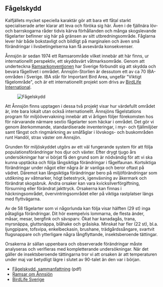 
## Fågelskydd

Kalfjällets mycket speciella karaktär gör att bara ett fåtal starkt specialiserade arter klarar att leva och föröka sig här. Även i de fjällnära löv- och barrskogarna råder tidvis kärva förhållanden och många skogslevande fågelarter befinner sig här på gränsen av sitt utbredningsområde. Fåglarna lever här både bokstavligt och bildligt på marginalen och även små förändringar i livsbetingelserna kan få avsevärda konsekvenser.

Ånnsjön är sedan 1974 ett Ramsarområde vilket innebär att här finns, ur internationellt perspektiv, ett skyddsvärt våtmarksområde. Genom att underteckna [Ramsarkonventionen](http://ramsar.org/) har Sverige förbundit sig att skydda och bevara fågellivet i området. Ånnsjön-Storlien är dessutom ett av ca 70 IBA-områden i Sverige. IBA står för Important Bird Area, ungefär "Viktigt fågelområde", och är ett internationellt projekt som drivs av [BirdLife International](http://birdlife.org/).

<Figure caption="Information om fågelskydd. Foto Steve Dahlfors">
  <Image alt="Fågelskydd" src="/images/fagelskydd_steve-dahlfors.jpg" />
</Figure>

Att Ånnsjön finns upptagen i dessa två projekt visar hur värdefullt området är, inte bara lokalt utan också internationellt. Ånnsjöns fågelstations program för miljöövervakning innebär att vi årligen följer förekomsten hos för närvarande närmare sextio fågelarter som häckar i området. Det gör vi genom återkommande, standardiserade inventeringar, i myr- och fjällmiljöer samt fångst och ringmärkning av småfåglar i lövskogs- och buskområden runt Handöl, strax väster om Ånnsjön.

Grunden för miljöskyddet utgörs av ett väl fungerande system för att följa populations&shy;förändringar hos djur och växter. Efter drygt tjugo års undersökningar har vi börjat få den grund som är nödvändig för att vi ska kunna upptäcka och följa långsiktiga förändringar i fågelfaunan. Kortsiktiga förändringar under något eller några år är vanliga och beror oftast på vädret. Däremot kan långsiktiga förändringar bero på miljöförändringar som utdikning av våtmarker, högt betestryck, igenväxning av åkermark och förändrat skogsbruk. Andra orsaker kan vara kvicksilverförgiftning, försurning eller förändrat jakttryck. Orsakerna kan finnas i häckningsområdet, övervintringsområdet eller på viktiga rastplatser längs med flyttvägarna.

Av de 58 fågelarter som vi någorlunda kan följa visar hälften (29 st) inga påtagliga förändringar. Dit hör exempelvis lommarna, de flesta änder, måsar, mesar, bergfink och sävsparv. Ökat har kanadagås, trana, myrsnäppa, gluttsnäppa, blåhake och gråsiska. Minskat har fler (22 st), bl.a. ljungpipare, tofsvipa, enkelbeckasin, brushane, trädgårdssångare, svartvit flugsnappare och ytterligare några långflyttande, insektsberoende tättingar.

Orsakerna är sällan uppenbara och observerade förändringar måste analyseras och verifieras med kompletterande undersökningar. När det gäller de insektsberoende tättingarna tror vi att orsaken är att temperaturen under maj var betydligt lägre i slutet av 90-talet än den var i början.

- [Fågelskydd, sammanfattning](/download/iba/iba-sammanfattning.pdf 'download') (pdf)
- [Ramsar om Ånnsjön](https://rsis.ramsar.org/ris/26)
- [BirdLife Sverige](https://birdlife.se/fagelskydd/)
